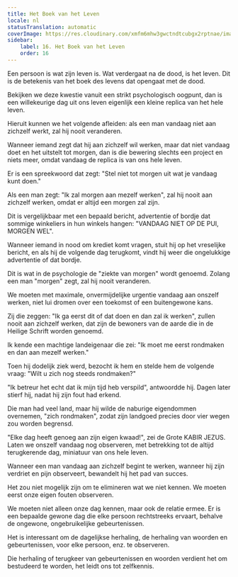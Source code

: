 ```yaml
---
title: Het Boek van het Leven
locale: nl
statusTranslation: automatic
coverImage: https://res.cloudinary.com/xmfm6mhw3gwctndtcubgx2rptnae/image/upload/v1740468922/small_cover_tratado_de_psicologia_revolucionaria_a4c0dca4e0.webp
sidebar:
    label: 16. Het Boek van het Leven
    order: 16
---
```

Een persoon is wat zijn leven is. Wat verdergaat na de dood, is het leven. Dit is de betekenis van het boek des levens dat opengaat met de dood.

Bekijken we deze kwestie vanuit een strikt psychologisch oogpunt, dan is een willekeurige dag uit ons leven eigenlijk een kleine replica van het hele leven.

Hieruit kunnen we het volgende afleiden: als een man vandaag niet aan zichzelf werkt, zal hij nooit veranderen.

Wanneer iemand zegt dat hij aan zichzelf wil werken, maar dat niet vandaag doet en het uitstelt tot morgen, dan is die bewering slechts een project en niets meer, omdat vandaag de replica is van ons hele leven.

Er is een spreekwoord dat zegt: "Stel niet tot morgen uit wat je vandaag kunt doen."

Als een man zegt: "Ik zal morgen aan mezelf werken", zal hij nooit aan zichzelf werken, omdat er altijd een morgen zal zijn.

Dit is vergelijkbaar met een bepaald bericht, advertentie of bordje dat sommige winkeliers in hun winkels hangen: "VANDAAG NIET OP DE PUI, MORGEN WEL".

Wanneer iemand in nood om krediet komt vragen, stuit hij op het vreselijke bericht, en als hij de volgende dag terugkomt, vindt hij weer die ongelukkige advertentie of dat bordje.

Dit is wat in de psychologie de "ziekte van morgen" wordt genoemd. Zolang een man "morgen" zegt, zal hij nooit veranderen.

We moeten met maximale, onvermijdelijke urgentie vandaag aan onszelf werken, niet lui dromen over een toekomst of een buitengewone kans.

Zij die zeggen: "Ik ga eerst dit of dat doen en dan zal ik werken", zullen nooit aan zichzelf werken, dat zijn de bewoners van de aarde die in de Heilige Schrift worden genoemd.

Ik kende een machtige landeigenaar die zei: "Ik moet me eerst rondmaken en dan aan mezelf werken."

Toen hij dodelijk ziek werd, bezocht ik hem en stelde hem de volgende vraag: "Wilt u zich nog steeds rondmaken?"

"Ik betreur het echt dat ik mijn tijd heb verspild", antwoordde hij. Dagen later stierf hij, nadat hij zijn fout had erkend.

Die man had veel land, maar hij wilde de naburige eigendommen overnemen, "zich rondmaken", zodat zijn landgoed precies door vier wegen zou worden begrensd.

"Elke dag heeft genoeg aan zijn eigen kwaad!", zei de Grote KABIR JEZUS. Laten we onszelf vandaag nog observeren, met betrekking tot de altijd terugkerende dag, miniatuur van ons hele leven.

Wanneer een man vandaag aan zichzelf begint te werken, wanneer hij zijn verdriet en pijn observeert, bewandelt hij het pad van succes.

Het zou niet mogelijk zijn om te elimineren wat we niet kennen. We moeten eerst onze eigen fouten observeren.

We moeten niet alleen onze dag kennen, maar ook de relatie ermee. Er is een bepaalde gewone dag die elke persoon rechtstreeks ervaart, behalve de ongewone, ongebruikelijke gebeurtenissen.

Het is interessant om de dagelijkse herhaling, de herhaling van woorden en gebeurtenissen, voor elke persoon, enz. te observeren.

Die herhaling of terugkeer van gebeurtenissen en woorden verdient het om bestudeerd te worden, het leidt ons tot zelfkennis.

